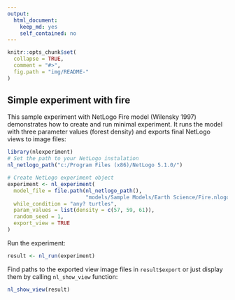 ```yaml
---
output: 
  html_document: 
    keep_md: yes
    self_contained: no
---
```


```r
knitr::opts_chunk$set(
  collapse = TRUE,
  comment = "#>",
  fig.path = "img/README-"
)
```


## Simple experiment with fire
This sample experiment with NetLogo Fire model (Wilensky 1997) demonstrates
how to create and run minimal experiment. It runs the model with three parameter
values (forest density) and exports final NetLogo views to image files:

```r
library(nlexperiment)
# Set the path to your NetLogo instalation
nl_netlogo_path("c:/Program Files (x86)/NetLogo 5.1.0/") 

# Create NetLogo experiment object
experiment <- nl_experiment(
  model_file = file.path(nl_netlogo_path(), 
                         "models/Sample Models/Earth Science/Fire.nlogo"), 
  while_condition = "any? turtles",
  param_values = list(density = c(57, 59, 61)),
  random_seed = 1,
  export_view = TRUE
)
```

Run the experiment:
```r
result <- nl_run(experiment)
```

Find paths to the exported view image files in `result$export` or just display them by calling `nl_show_view` function:
```r
nl_show_view(result)
```

